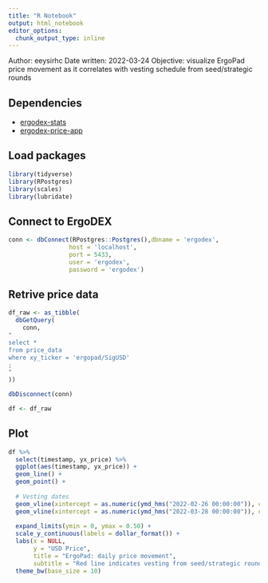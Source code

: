 ```yaml
---
title: "R Notebook"
output: html_notebook
editor_options: 
  chunk_output_type: inline
---
```


Author: eeysirhc
Date written: 2022-03-24
Objective: visualize ErgoPad price movement as it correlates with vesting schedule from seed/strategic rounds

## Dependencies
* [ergodex-stats](https://github.com/bazuaal/ergodex-stats)
* [ergodex-price-app](https://github.com/Eeysirhc/ergodex-price-app)

## Load packages
```r
library(tidyverse)
library(RPostgres)
library(scales)
library(lubridate)
```

## Connect to ErgoDEX
```r
conn <- dbConnect(RPostgres::Postgres(),dbname = 'ergodex', 
                 host = 'localhost', 
                 port = 5433,
                 user = 'ergodex',
                 password = 'ergodex')
```


## Retrive price data
```r
df_raw <- as_tibble(
  dbGetQuery(
    conn, 
"
select *
from price_data
where xy_ticker = 'ergopad/SigUSD'
;
"
))

dbDisconnect(conn)

df <- df_raw
```

## Plot
```r
df %>% 
  select(timestamp, yx_price) %>% 
  ggplot(aes(timestamp, yx_price)) +
  geom_line() +
  geom_point() +
  
  # Vesting dates
  geom_vline(xintercept = as.numeric(ymd_hms("2022-02-26 00:00:00")), color = 'red', lty = 2) +
  geom_vline(xintercept = as.numeric(ymd_hms("2022-03-28 00:00:00")), color = 'red', lty = 2) +
  
  expand_limits(ymin = 0, ymax = 0.50) +
  scale_y_continuous(labels = dollar_format()) +
  labs(x = NULL,
       y = "USD Price",
       title = "ErgoPad: daily price movement",
       subtitle = "Red line indicates vesting from seed/strategic rounds") +
  theme_bw(base_size = 10)
```



